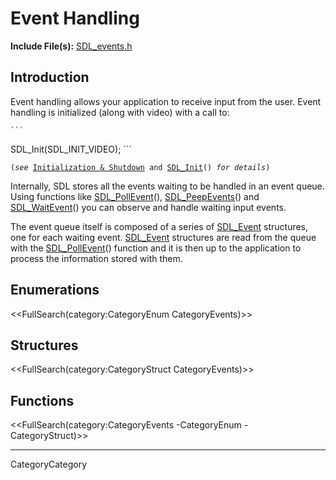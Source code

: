 <!-- #master-page:CategoryTemplate -->
<!-- #master-date:Unknown-Date -->
<!-- format wiki -->
<!-- language en -->

= Event Handling =

'''Include File(s):'''  [http://hg.libsdl.org/SDL/file/tip/include/SDL_events.h SDL_events.h]


== Introduction ==
Event handling allows your application to receive input from the user. Event handling is initialized (along with video) with a call to:

 ```
SDL_Init(SDL_INIT_VIDEO);
```
 (''see'' [http://wiki.libsdl.org/moin.cgi/CategoryInit Initialization & Shutdown] and [[SDL_Init]]() ''for details'')

Internally, SDL stores all the events waiting to be handled in an event queue.  Using functions like [[SDL_PollEvent]](), [[SDL_PeepEvents]]() and [[SDL_WaitEvent]]() you can observe and handle waiting input events.

The event queue itself is composed of a series of [[SDL_Event]] structures, one for each waiting event. [[SDL_Event]] structures are read from the queue with the [[SDL_PollEvent]]() function and it is then up to the application to process the information stored with them. 

== Enumerations ==
<<FullSearch(category:CategoryEnum CategoryEvents)>>

== Structures ==
<<FullSearch(category:CategoryStruct CategoryEvents)>>

== Functions ==

<<FullSearch(category:CategoryEvents -CategoryEnum -CategoryStruct)>>

----
CategoryCategory
